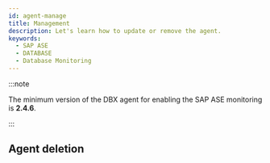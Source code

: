```yaml
---
id: agent-manage
title: Management
description: Let's learn how to update or remove the agent.
keywords:
  - SAP ASE
  - DATABASE
  - Database Monitoring
---
```



<Dbupdateagent />

:::note

The minimum version of the DBX agent for enabling the SAP ASE monitoring is **2.4.6**.

:::

## Agent deletion


<Dbuninstallagentinstalledserver />


<Dbunistallagentinservice />
